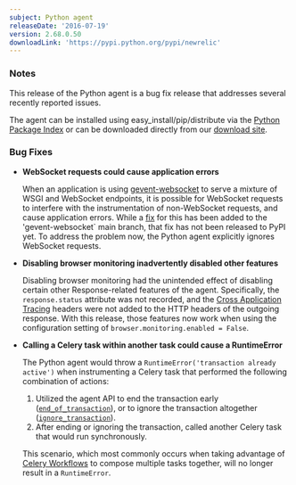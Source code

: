 ```yaml
---
subject: Python agent
releaseDate: '2016-07-19'
version: 2.68.0.50
downloadLink: 'https://pypi.python.org/pypi/newrelic'
---
```


### Notes

This release of the Python agent is a bug fix release that addresses several recently reported issues.

The agent can be installed using easy_install/pip/distribute via the [Python Package Index](https://pypi.python.org/pypi/newrelic) or can be downloaded directly from our [download site](https://download.newrelic.com/python_agent/release/).

### Bug Fixes

* **WebSocket requests could cause application errors**

  When an application is using [gevent-websocket](https://pypi.python.org/pypi/gevent-websocket/) to serve a mixture of WSGI and WebSocket endpoints, it is possible for WebSocket requests to interfere with the instrumentation of non-WebSocket requests, and cause application errors. While a [fix](https://bitbucket.org/noppo/gevent-websocket/commits/0df192940acd288e8a8f6d2dd30329a3381c90f1) for this has been added to the 'gevent-websocket\` main branch, that fix has not been released to PyPI yet. To address the problem now, the Python agent explicitly ignores WebSocket requests.
* **Disabling browser monitoring inadvertently disabled other features**

  Disabling browser monitoring had the unintended effect of disabling certain other Response-related features of the agent. Specifically, the `response.status` attribute was not recorded, and the [Cross Application Tracing](https://docs.newrelic.com/docs/apm/transactions/cross-application-traces/cross-application-tracing) headers were not added to the HTTP headers of the outgoing response. With this release, those features now work when using the configuration setting of `browser.monitoring.enabled = False`.
* **Calling a Celery task within another task could cause a RuntimeError**

  The Python agent would throw a `RuntimeError('transaction already active')` when instrumenting a Celery task that performed the following combination of actions:

  1. Utilized the agent API to end the transaction early ([`end_of_transaction`](https://docs.newrelic.com/docs/agents/python-agent/customization-extension/python-transaction-api#end_of_transaction)), or to ignore the transaction altogether ([`ignore_transaction`](https://docs.newrelic.com/docs/agents/python-agent/customization-extension/python-transaction-api#ignore_transaction)).
  2. After ending or ignoring the transaction, called another Celery task that would run synchronously.

  This scenario, which most commonly occurs when taking advantage of [Celery Workflows](http://docs.celeryproject.org/en/latest/userguide/canvas.html) to compose multiple tasks together, will no longer result in a `RuntimeError`.
